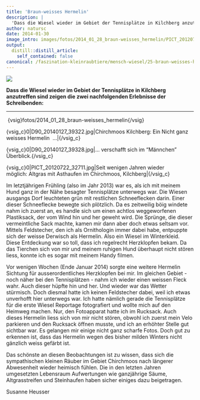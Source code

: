 ```yaml
---
title: 'Braun-weisses Hermelin'
description: |
  'Dass die Wiesel wieder im Gebiet der Tennisplätze in Kilchberg anzutreffen sind, zeigen die zwei nachfolgenden Erlebnisse der Schreibenden:'
author: natursc
date: 2014-01-30
image_intro: images/fotos/2014_01_28_braun-weisses_hermelin/PICT_20120722_32711.jpg
output:
  distill::distill_article:
    self_contained: false
canonical: /faszination-kleinraubtiere/mensch-wiesel/25-braun-weisses-hermelin-in-kilchberg
---
```


![](images/fotos/2014_01_28_braun-weisses_hermelin/PICT_20120722_32711.jpg) <!--image_intro-->

**Dass die Wiesel wieder im Gebiet der Tennisplätze in Kilchberg
anzutreffen sind zeigen die zwei nachfolgenden Erlebnisse der
Schreibenden:**

------------------------------------------------------------------------

 {vsig}fotos/2014\_01\_28\_braun-weisses\_hermelin{/vsig}

{vsig\_c}0|D90\_20140127\_39322.jpg|Chirchmoos Kilchberg: Ein Nicht ganz
weisses Hermelin  ...|{/vsig\_c}

{vsig\_c}0|D90\_20140127\_39328.jpg|... verschafft sich im "Männchen"
Überblick.{/vsig\_c}

{vsig\_c}0|PICT\_20120722\_32711.jpg|Seit wenigen Jahren wieder
möglich: Altgras mit Asthaufen im Chirchmoos, Kilchberg|{/vsig\_c}

Im letztjährigen Frühling (also im Jahr 2013) war es, als ich mit meinem
Hund ganz in der Nähe besagter Tennisplätze unterwegs war. Die Wiesen
ausgangs Dorf leuchteten grün mit restlichen Schneeflecken darin. Einer
dieser Schneeflecke bewegte sich plötzlich. Da es zeitweilig böig
windete nahm ich zuerst an, es handle sich um einen achtlos
weggeworfenen Plastiksack, der vom Wind hin und her geweht wird. Die
Sprünge, die dieser vermeintliche Sack machte, kamen mir dann aber doch
etwas seltsam vor. Mittels Feldstecher, den ich als Ornithologin immer
dabei habe, entpuppte sich der weisse Derwisch als Hermelin. Also ein
Wiesel im Winterkleid. Diese Entdeckung war so toll, dass ich regelrecht
Herzklopfen bekam. Da das Tierchen sich von mir und meinem ruhigen Hund
überhaupt nicht stören liess, konnte ich es sogar mit meinem Handy
filmen.

Vor wenigen Wochen (Ende Januar 2014) sorgte eine weitere Hermelin
Sichtung für ausserordentliches Herzklopfen bei mir. Im gleichen Gebiet
- noch näher bei den Tennisplätzen - nahm ich wieder einen weissen Fleck
wahr. Auch dieser hüpfte hin und her. Und wieder war das Wetter
stürmisch. Doch diesmal hatte ich keinen Feldstecher dabei, weil ich
etwas unverhofft hier unterwegs war. Ich hatte nämlich gerade die
Tennisplätze für die erste Wiesel Reportage fotografiert und wollte mich
auf den Heimweg machen. Nur, den Fotoapparat hatte ich im Rucksack. Auch
dieses Hermelin liess sich von mir nicht stören, obwohl ich zuerst mein
Velo parkieren und den Rucksack öffnen musste, und ich an erhöhter
Stelle gut sichtbar war. Es gelangen mir einige nicht ganz scharfe
Fotos. Doch gut zu erkennen ist, dass das Hermelin wegen des bisher
milden Winters nicht gänzlich weiss gefärbt ist.

Das schönste an diesen Beobachtungen ist zu wissen, dass sich die
sympathischen kleinen Räuber im Gebiet Chirchmoos nach längerer
Abwesenheit wieder heimisch fühlen. Die in den letzten Jahren
umgesetzten Lebensraum Aufwertungen wie ganzjährige Säume,
Altgrasstreifen und Steinhaufen haben sicher einiges dazu beigetragen.

Susanne Heusser

<!--http://wieselundco.ch/faszination-kleinraubtiere/mensch-wiesel/25-braun-weisses-hermelin-in-kilchberg-->
